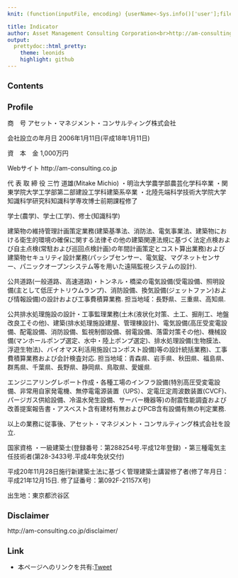 ```yaml
---
knit: (function(inputFile, encoding) {userName<-Sys.info()['user'];fileName<-'defaultPath.csv';pathToFile <-paste0('C:/Users/',userName,'/Desktop/pathToCSV/');setwd(pathToFile);buf0<-read.csv(fileName,header = F,skip = 0,stringsAsFactor = F,check.names = F,fileEncoding = 'UTF8');htmlName<-'index';rmarkdown::render(inputFile,encoding = encoding,output_file = paste0('C:/Users/',userName,buf0[2,1],'charts/indicator/',htmlName,'.html')) })

title: Indicator
author: Asset Management Consulting Corporation<br>http://am-consulting.co.jp
output:
  prettydoc::html_pretty:
    theme: leonids
    highlight: github
---
```

<link href="http://knowledgevault.saecanet.com/components/rmarkdown-html.css" rel="stylesheet">
<style>
*{-webkit-text-size-adjust: 100%;}
h1{font-size:6vw;font-weight: bold;}
h2{font-size:5vw;font-weight: bold;}
h3{font-size:4vw;font-weight: bold;}
h4{font-size:3vw;font-weight: bold;}
h5{font-size:2vw;font-weight: bold;}
h6{font-size:1vw;font-weight: bold;}
@media(min-width:500px){
  h1{font-size:1.6em;font-weight: bold;}
  h2{font-size:1.3em;font-weight: bold;}
  h3{font-size:1.1em;font-weight: bold;}
  h4{font-size:1.0em;font-weight: bold;}
  h5{font-size:0.9em;font-weight: bold;}
  h6{font-size:0.8em;font-weight: bold;}
}
</style>

<!--
https://cran.r-project.org/web/packages/prettydoc/
https://github.com/yixuan/prettydoc
http://yixuan.cos.name/prettydoc/index.html
-->

## Contents


## Profile


商　号 アセット・マネジメント・コンサルティング株式会社

会社設立の年月日 2006年1月11日(平成18年1月11日)

資　本　金 1,000万円

Webサイト http://am-consulting.co.jp 

代 表 取 締 役 三竹 道雄(Mitake Michio)
・明治大学農学部農芸化学科卒業
・関東学院大学工学部第二部建設工学科建築系卒業
・北陸先端科学技術大学院大学知識科学研究科知識科学専攻博士前期課程修了

学士(農学)、学士(工学)、修士(知識科学)

建築物の維持管理計画策定業務(建築基準法、消防法、電気事業法、建築物における衛生的環境の確保に関する法律その他の建築関連法規に基づく法定点検および自主点検(常駐および巡回点検計画)の年間計画策定とコスト算出業務)および建築物セキュリティ設計業務(パッシブセンサー、電気錠、マグネットセンサー、パニックオープンシステム等を用いた遠隔監視システムの設計). 

公共道路(一般道路、高速道路)・トンネル・橋梁の電気設備(受電設備、照明設備(主として低圧ナトリウムランプ)、消防設備、換気設備(ジェットファン)および情報設備)の設計および工事費積算業務. 
担当地域：長野県、三重県、高知県. 

公共排水処理施設の設計・工事監理業務(土木(液状化対策、土工、掘削工、地盤改良工その他)、建築(排水処理施設建屋、管理棟設計)、電気設備(高圧受変電設備、配電設備、消防設備、監視制御設備、弱電設備、落雷対策その他)、機械設備(マンホールポンプ選定、水中・陸上ポンプ選定)、排水処理設備(生物膜法、浮遊生物法)、バイオマス利活用施設(コンポスト設備)等の設計統括業務)、工事費積算業務および会計検査対応. 
担当地域：青森県、岩手県、秋田県、福島県、群馬県、千葉県、長野県、静岡県、鳥取県、愛媛県.

エンジニアリングレポート作成・各種工場のインフラ設備(特別高圧受変電設備、非常用自家発電機、無停電電源装置（UPS）、定電圧定周波数装置(CVCF)、パージガス供給設備、冷温水発生設備、サーバー機器等)の耐震性能調査および改善提案報告書・アスベスト含有建材有無およびPCB含有設備有無の判定業務.

以上の業務に従事後、アセット・マネジメント・コンサルティング株式会社を設立.

国家資格
・一級建築士(登録番号：第288254号.平成12年登録)
・第三種電気主任技術者(第28-3433号.平成4年免状交付)

平成20年11月28日施行新建築士法に基づく管理建築士講習修了者(修了年月日：平成21年12月15日. 修了証番号：第092F-21157X号) 

出生地：東京都渋谷区






## Disclaimer

http://am-consulting.co.jp/disclaimer/

## Link

- 本ページへのリンクを共有:<a href="https://twitter.com/share" class="twitter-share-button" data-via="AMC2_Japan" data-size="large">Tweet</a> <script>!function(d,s,id){var js,fjs=d.getElementsByTagName(s)[0],p=/^http:/.test(d.location)?'http':'https';if(!d.getElementById(id)){js=d.createElement(s);js.id=id;js.src=p+'://platform.twitter.com/widgets.js';fjs.parentNode.insertBefore(js,fjs);}}(document, 'script', 'twitter-wjs');</script>

<script>MakeNegative();</script>
<script>
  (function(i,s,o,g,r,a,m){i['GoogleAnalyticsObject']=r;i[r]=i[r]||function(){
  (i[r].q=i[r].q||[]).push(arguments)},i[r].l=1*new Date();a=s.createElement(o),
  m=s.getElementsByTagName(o)[0];a.async=1;a.src=g;m.parentNode.insertBefore(a,m)
  })(window,document,'script','https://www.google-analytics.com/analytics.js','ga');

  ga('create', 'UA-3077339-5', 'auto');
  ga('send', 'pageview');

</script>

